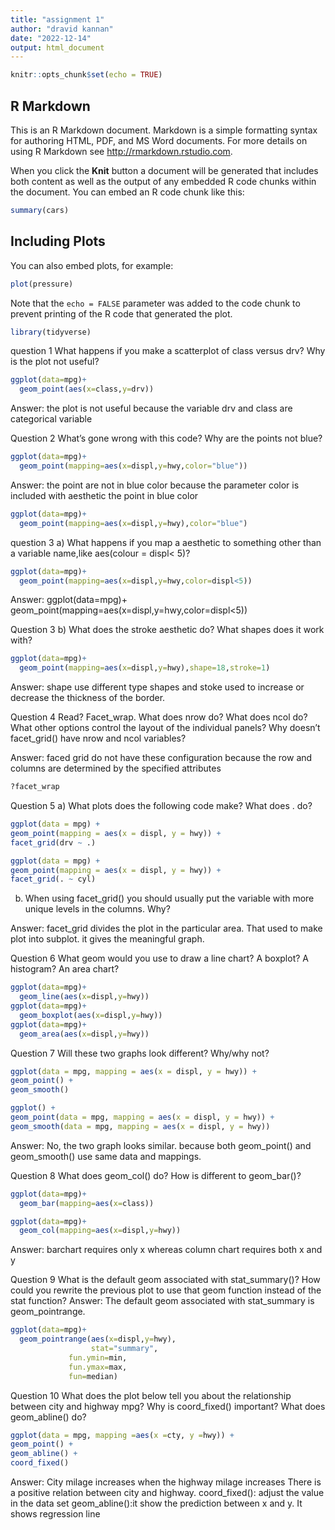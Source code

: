```yaml
---
title: "assignment 1"
author: "dravid kannan"
date: "2022-12-14"
output: html_document
---
```


```r
knitr::opts_chunk$set(echo = TRUE)
```

## R Markdown

This is an R Markdown document. Markdown is a simple formatting syntax for authoring HTML, PDF, and MS Word documents. For more details on using R Markdown see <http://rmarkdown.rstudio.com>.

When you click the **Knit** button a document will be generated that includes both content as well as the output of any embedded R code chunks within the document. You can embed an R code chunk like this:

```r
summary(cars)
```

## Including Plots

You can also embed plots, for example:

```r
plot(pressure)
```

Note that the `echo = FALSE` parameter was added to the code chunk to prevent printing of the R code that generated the plot.

```r
library(tidyverse)
```
question 1
What happens if you make a scatterplot of class versus drv? Why is the plot not useful?
```r
ggplot(data=mpg)+
  geom_point(aes(x=class,y=drv))
```
Answer: the plot is not useful because the variable drv and class are categorical variable

Question 2
What’s gone wrong with this code? Why are the points not blue?


```r
ggplot(data=mpg)+
  geom_point(mapping=aes(x=displ,y=hwy,color="blue"))
```

Answer: the point are not in blue color because the parameter color is included with aesthetic the point in blue color 

```r
ggplot(data=mpg)+
  geom_point(mapping=aes(x=displ,y=hwy),color="blue")
```

question 3
a) What happens if you map a aesthetic to something other than a variable name,like aes(colour = displ< 5)?

```r
ggplot(data=mpg)+
  geom_point(mapping=aes(x=displ,y=hwy,color=displ<5))
```

Answer: 
ggplot(data=mpg)+
  geom_point(mapping=aes(x=displ,y=hwy,color=displ<5))
  
Question 3
b) What does the stroke aesthetic do? What shapes does it work with?
```r
ggplot(data=mpg)+
  geom_point(mapping=aes(x=displ,y=hwy),shape=18,stroke=1)
```
Answer: shape use different type shapes and stoke used to increase or decrease the thickness of the border.

Question 4
Read? Facet_wrap. What does nrow do? What does ncol do? What other options
control the layout of the individual panels? Why doesn’t facet_grid() have nrow and
ncol variables?

Answer:  faced grid do not have these configuration because the row and columns are determined by the specified attributes

```r
?facet_wrap
```
Question 5
a) What plots does the following code make? What does . do?

```r
ggplot(data = mpg) +
geom_point(mapping = aes(x = displ, y = hwy)) +
facet_grid(drv ~ .)

ggplot(data = mpg) +
geom_point(mapping = aes(x = displ, y = hwy)) +
facet_grid(. ~ cyl)
```


b) When using facet_grid() you should usually put the variable with more unique
levels in the columns. Why?

Answer: 
    facet_grid divides the plot in the particular area. That used to make plot into subplot. it gives the meaningful graph.

Question 6
What geom would you use to draw a line chart? A boxplot? A histogram? An area chart?
```r
ggplot(data=mpg)+
  geom_line(aes(x=displ,y=hwy))
ggplot(data=mpg)+
  geom_boxplot(aes(x=displ,y=hwy))
ggplot(data=mpg)+
  geom_area(aes(x=displ,y=hwy))

```

Question 7
Will these two graphs look different? Why/why not?
```r
ggplot(data = mpg, mapping = aes(x = displ, y = hwy)) +
geom_point() +
geom_smooth()
```

```r
ggplot() +
geom_point(data = mpg, mapping = aes(x = displ, y = hwy)) +
geom_smooth(data = mpg, mapping = aes(x = displ, y = hwy))
```

Answer: No, the two graph looks similar. because  both geom_point() and geom_smooth() use same data and mappings.

Question 8
What does geom_col() do? How is different to geom_bar()?
```r
ggplot(data=mpg)+
  geom_bar(mapping=aes(x=class))
```
```r
ggplot(data=mpg)+
  geom_col(mapping=aes(x=displ,y=hwy))
```
Answer: 
  barchart 
  requires only x whereas column chart requires both x and y

Question 9
What is the default geom associated with stat_summary()? How could you rewrite the
previous plot to use that geom function instead of the stat function?
Answer:
  The default geom associated with stat_summary is geom_pointrange.
```r
ggplot(data=mpg)+
  geom_pointrange(aes(x=displ,y=hwy),
                  stat="summary",
             fun.ymin=min,
             fun.ymax=max,
             fun=median)

```

Question 10
What does the plot below tell you about the relationship between city and highway
mpg? Why is coord_fixed() important? What does geom_abline() do?
```r
ggplot(data = mpg, mapping =aes(x =cty, y =hwy)) +
geom_point() +
geom_abline() +
coord_fixed()
```
Answer: 
City milage increases when the highway milage increases 
There is a positive relation between city and highway.
    coord_fixed(): adjust the value in the data set
    geom_abline():it show the prediction between x and y. It shows regression line

